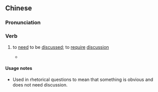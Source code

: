 ==Chinese==
{{zh-forms|s=仲使讲|alt=重使講|1=still|2=need; require|3=to speak|lit=still need saying}}

===Pronunciation===
{{zh-pron
|c=zung6 sai2 gong2
|cat=v
}}

===Verb===
{{zh-verb}}

# {{lb|zh|Cantonese}} to [[need]] to be [[discussed]]; to [[require]] [[discussion]]
#* {{zh-x|「四季 都 有 好 處{syu2}、你 話 中意 邊 季 呢？」「呢{nei1}啲 '''@重{zung6}使講'''？@[…@]」|"All four seasons have their positive aspects; which season do you like?" "Do you even need to ask?"|C|ref={{lang|zh|粵音指南·上卷}}, {{lang|zh|卷之一　應對須知}}}}

====Usage notes====
* Used in rhetorical questions to mean that something is obvious and does not need discussion.